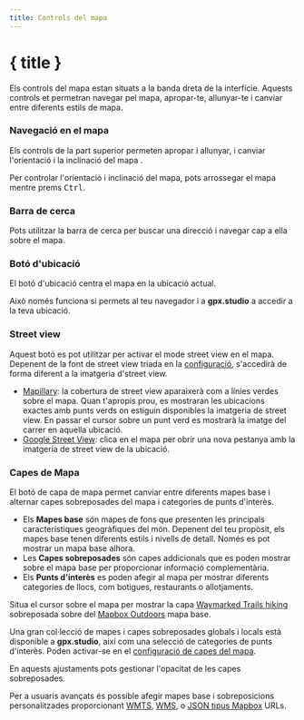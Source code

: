 ```yaml
---
title: Controls del mapa
---
```


<script>
</script>

# { title }

Els controls del mapa estan situats a la banda dreta de la interfície.
Aquests controls et permetran navegar pel mapa, apropar-te, allunyar-te i canviar entre diferents estils de mapa.

### <Diff size="16" class="inline-block" style="margin-bottom: 2px" /> Navegació en el mapa

Els controls de la part superior permeten apropar <Plus size="16" class="inline-block" style="margin-bottom: 2px" /> i allunyar<Minus size="16" class="inline-block" style="margin-bottom: 2px" />, i canviar l'orientació i la inclinació del mapa <Compass size="16" class="inline-block" style="margin-bottom: 2px" />.

<DocsNote>

Per controlar l'orientació i inclinació del mapa, pots arrossegar el mapa mentre prems <kbd>Ctrl</kbd>.

</DocsNote>

### <Search size="16" class="inline-block" style="margin-bottom: 2px" /> Barra de cerca

Pots utilitzar la barra de cerca per buscar una direcció i navegar cap a ella sobre el mapa.

### <LocateFixed size="16" class="inline-block" style="margin-bottom: 2px" /> Botó d'ubicació

El botó d'ubicació centra el mapa en la ubicació actual.

<DocsNote>

Això només funciona si permets al teu navegador i a <b>gpx.studio</b> a accedir a la teva ubicació.

</DocsNote>

### <PersonStanding size="16" class="inline-block" style="margin-bottom: 2px" /> Street view

Aquest botó es pot utilitzar per activar el mode street view en el mapa.
Depenent de la font de street view triada en la [configuració](./menu/settings), s'accedirà de forma diferent a la imatgeria d'street view.

- <a href="https://www.mapillary.com/" target="_blank">Mapillary</a>: la cobertura de street view aparaixerà com a línies verdes sobre el mapa. Quan t'apropis prou, es mostraran les ubicacions exactes amb punts verds on estiguin disponibles la imatgeria de street view. En passar el cursor sobre un punt verd es mostrarà la imatge del carrer en aquella ubicació.
- <a href="https://www.google.com/streetview/" target="_blank">Google Street View</a>: clica en el mapa per obrir una nova pestanya amb la imatgeria de street view de la ubicació.

### <Layers size="16" class="inline-block" style="margin-bottom: 2px" /> Capes de Mapa

El botó de capa de mapa permet canviar entre diferents mapes base i alternar capes sobreposades del mapa i categories de punts d'interès.

- Els **Mapes base** són mapes de fons que presenten les principals característiques geogràfiques del món.
  Depenent del teu propòsit, els mapes base tenen diferents estils i nivells de detall.
  Només es pot mostrar un mapa base alhora.
- Les **Capes sobreposades** són capes addicionals que es poden mostrar sobre el mapa base per proporcionar informació complementària.
- Els **Punts d'interès** es poden afegir al mapa per mostrar diferents categories de llocs, com botigues, restaurants o allotjaments.

<div class="flex flex-col items-center"><DocsLayers /><span class="text-sm text-center mt-2">Situa el cursor sobre el mapa per mostrar la capa <a href="https://hiking.waymarkedtrails.org" target="_blank">Waymarked Trails hiking</a> sobreposada sobre del <a href="https://www.mapbox.com/maps/outdoors" target="_blank">Mapbox Outdoors</a> mapa base.
    </span>
</div>

Una gran col·lecció de mapes i capes sobreposades globals i locals està disponible a **gpx.studio**, així com una selecció de categories de punts d'interès.
Poden activar-se en el [configuració de capes del mapa](./menu/settings).

En aquests ajustaments pots gestionar l'opacitat de les capes sobreposades.

Per a usuaris avançats és possible afegir mapes base i sobreposicions personalitzades proporcionant <a href="https://en.wikipedia.org/wiki/Web_Map_Tile_Service" target="_blank">WMTS</a>, <a href="https://en.wikipedia.org/wiki/Web_Map_Service" target="_blank">WMS</a>, o <a href="https://docs.mapbox.com/help/glossary/style/" target="_blank">JSON tipus Mapbox</a> URLs.
